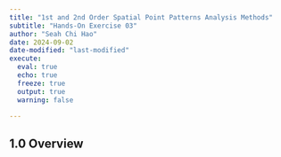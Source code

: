 ```yaml
---
title: "1st and 2nd Order Spatial Point Patterns Analysis Methods"
subtitle: "Hands-On Exercise 03"
author: "Seah Chi Hao"
date: 2024-09-02
date-modified: "last-modified"
execute:
  eval: true
  echo: true
  freeze: true
  output: true
  warning: false

---
```


## 1.0 Overview

